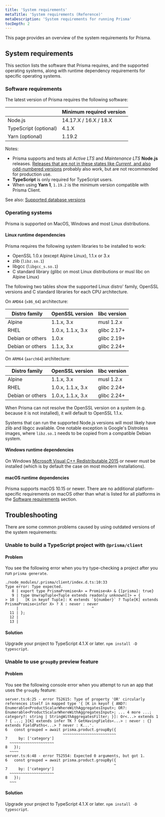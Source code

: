 ```yaml
---
title: 'System requirements'
metaTitle: 'System requirements (Reference)'
metaDescription: 'System requirements for running Prisma'
tocDepth: 2
---
```


<TopBlock>

This page provides an overview of the system requirements for Prisma.

</TopBlock>

## System requirements

This section lists the software that Prisma requires, and the supported operating systems, along with runtime dependency requirements for specific operating systems.

### Software requirements

The latest version of Prisma requires the following software:

|                       | Minimum required version |
| :-------------------- | :----------------------- |
| Node.js               | 14.17.X / 16.X / 18.X    |
| TypeScript (optional) | 4.1.X                    |
| Yarn (optional)       | 1.19.2                   |

Notes:

- Prisma supports and tests all _Active LTS_ and _Maintenance LTS_ **Node.js** releases. [Releases that are not in these states like _Current_, and also odd-numbered versions](https://nodejs.org/en/about/releases/) probably also work, but are not recommended for production use.
- **TypeScript** is only required for TypeScript users.
- When using **Yarn 1**, `1.19.2` is the minimum version compatible with Prisma Client.

See also: [Supported database versions](database-reference/supported-databases)

### Operating systems

Prisma is supported on MacOS, Windows and most Linux distributions.

#### Linux runtime dependencies

Prisma requires the following system libraries to be installed to work:

- OpenSSL 1.0.x (except Alpine Linux), 1.1.x or 3.x
- zlib (`libz.so.1`)
- libgcc (`libgcc_s.so.1`)
- C standard library (glibc on most Linux distributions or musl libc on Alpine Linux)

The following two tables show the supported Linux distro' family, OpenSSL versions and C standard libraries for each CPU architecture.

On `AMD64` (`x86_64`) architecture:

| Distro family    | OpenSSL version   | libc version | 
| ---------------- | ----------------- | ------------ |
| Alpine           | 1.1.x, 3.x        | musl 1.2.x   |
| RHEL             | 1.0.x, 1.1.x, 3.x | glibc 2.17+  |
| Debian or others | 1.0.x             | glibc 2.19+  |
| Debian or others | 1.1.x, 3.x        | glibc 2.24+  |

On `ARM64` (`aarch64`) architecture:

| Distro family    | OpenSSL version   | libc version | 
| ---------------- | ----------------- | ------------ |
| Alpine           | 1.1.x, 3.x        | musl 1.2.x   |
| RHEL             | 1.0.x, 1.1.x, 3.x | glibc 2.24+  |
| Debian or others | 1.0.x, 1.1.x, 3.x | glibc 2.24+  |

When Prisma can not resolve the OpenSSL version on a system (e.g. because it is not installed), it will default to OpenSSL 1.1.x.

Systems that can run the supported Node.js versions will most likely have zlib and libgcc available. One notable exception is Google's Distroless images, where `libz.so.1` needs to be copied from a compatible Debian system.

#### Windows runtime dependencies

On Windows [Microsoft Visual C++ Redistributable 2015](https://download.microsoft.com/download/9/3/F/93FCF1E7-E6A4-478B-96E7-D4B285925B00/vc_redist.x64.exe) or newer must be installed (which is by default the case on most modern installations).

#### macOS runtime dependencies

Prisma supports macOS 10.15 or newer. There are no additional platform-specific requirements on macOS other than what is listed for all platforms in the [Software requirements](#software-requirements) section.

## Troubleshooting

There are some common problems caused by using outdated versions of the system requirements:

### Unable to build a TypeScript project with `@prisma/client`

#### Problem

You see the following error when you try type-checking a project after you run `prisma generate`.

```terminal
./node_modules/.prisma/client/index.d.ts:10:33
Type error: Type expected.
   8 | export type PrismaPromise<A> = Promise<A> & {[prisma]: true}
   9 | type UnwrapTuple<Tuple extends readonly unknown[]> = {
> 10 |   [K in keyof Tuple]: K extends `${number}` ? Tuple[K] extends PrismaPromise<infer X> ? X : never : never
     |                                 ^
  11 | };
  12 |
  13 |
```

#### Solution

Upgrade your project to TypeScript 4.1.X or later. `npm install -D typescript`.

### Unable to use `groupBy` preview feature

#### Problem

You see the following console error when you attempt to run an app that uses the `groupBy` feature:

```terminal
server.ts:6:25 - error TS2615: Type of property 'OR' circularly references itself in mapped type '{ [K in keyof { AND?: Enumerable<ProductScalarWhereWithAggregatesInput>; OR?: Enumerable<ProductScalarWhereWithAggregatesInput>; ... 4 more ...; category?: string | StringWithAggregatesFilter; }]: Or<...> extends 1 ? { ...; }[K] extends infer TK ? GetHavingFields<...> : never : {} extends FieldPaths<...> ? never : K...'.
6   const grouped = await prisma.product.groupBy({
                          ~~~~~~~~~~~~~~~~~~~~~~~~
7     by: ['category']
  ~~~~~~~~~~~~~~~~~~~~
8   });
  ~~~~
server.ts:6:48 - error TS2554: Expected 0 arguments, but got 1.
6   const grouped = await prisma.product.groupBy({
                                                 ~
7     by: ['category']
  ~~~~~~~~~~~~~~~~~~~~
8   });
  ~~~
```

#### Solution

Upgrade your project to TypeScript 4.1.X or later. `npm install -D typescript`.
